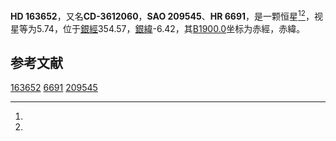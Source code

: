 {{Starbox begin
| name = HD 163652
}}
{{Starbox observe
| epoch = [[J2000.0|J2000.0]]
| constell = {{星座名待查}}<ref name=SIMBAD>{{cite web
 | url=http://simbad.u-strasbg.fr/simbad/sim-id?Ident=HR+6691
 | title=Pulsating variable Star
 | publisher=Centre de Données astronomiques de Strasbourg
 | work=SIMBAD
 | accessdate=2012-07-13
 | archive-date=2016-03-17
 | archive-url=https://web.archive.org/web/20160317055623/http://simbad.u-strasbg.fr/simbad/sim-id?Ident=HR+6691
 | dead-url=no
 }}</ref><ref name=DATA>{{cite web
 | url=http://vizier.u-strasbg.fr/viz-bin/VizieR-5?-out.add=.&-source=5050&-corr=PK=HR&-out.max=9999&HR=6691
 | title=VizieR Detailed Page
 | accessdate=2012-07-13
 | archive-date=2016-03-04
 | archive-url=https://web.archive.org/web/20160304232829/http://vizier.u-strasbg.fr/viz-bin/VizieR-5?-out.add=.&-source=5050&-corr=PK=HR&-out.max=9999&HR=6691
 | dead-url=no
 }}</ref>
| 星官 = 
| ra = {{RA|17|58|55.6}}<ref name=SIMBAD /><ref name=DATA />
| dec = {{DEC|-36|51|30}}<ref name=SIMBAD /><ref name=DATA />
| appmag_v = 5.74<ref name=SIMBAD /><ref name=DATA />
}}
{{Starbox character
| class = G8III<ref name=SIMBAD /><ref name=DATA />
| b-v = 0.9<ref name=SIMBAD /><ref name=DATA />
| u-b = <ref name=SIMBAD /><ref name=DATA />
| r-i = <ref name=SIMBAD /><ref name=DATA />
| variable = 
}}
{{Starbox astrometry
| radial_v = 
| prop_mo_ra = -87
| parallax = 
| p_error = 
}}
{{Starbox catalog
| names =CD-3612060，[[SAO星表|SAO]] 209545，[[HD星表|HD]] 163652，[[HR星表|HR]] 6691}}
{{Starbox reference |Simbad=HR+6691}}
{{Starbox end}}

'''HD 163652'''，又名'''CD-3612060'''，'''SAO 209545'''、'''HR 6691'''，是一颗恒星<ref name=SIMBAD /><ref name=DATA />，视星等为5.74，位于[[銀道座標系|銀經]]354.57，[[銀道座標系|銀緯]]-6.42，其[[B1900.0|B1900.0]]坐标为赤經{{RA|17|52|8}}，赤緯{{DEC|-36|-6.42|53}}。

== 参考文献 ==
{{reflist}}

{{star-stub}}

[[Category:HD和HDE天體|163652]]
[[Category:HR天體|6691]]
[[Category:SAO天體|209545]]